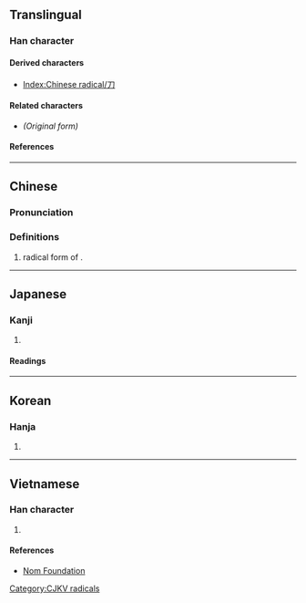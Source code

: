 {{also|刀|リ}}
{{character info/new}}

==Translingual==
{{stroke order|type=animate}}

===Han character===
{{Han char|rn=18|rad=刀|as=00|sn=2|var=2|four=22000|canj=LN,XLN|ids=⿰丨亅}}

====Derived characters====
* [[Index:Chinese radical/刀]]

====Related characters====
* {{l|mul|[[刀]]}} ''(Original form)''

====References====
{{Han ref|kx=0136.010|dkj=01847|dj=0304.060|hdz=10320.010|uh=5202}}

[[Category:CJKV radicals]]

----

==Chinese==
{{zh-forms}}
{{zh-wp|zh:刀部|en:Radical 18}}

===Pronunciation===
{{zh-pron
|m=dāo,lìdāopáng
|m_note=立刀旁 when used as a component
|c=dou1
|mc=
|oc=
|ma=
|cat=n
}}

===Definitions===
{{zh-hanzi}}

# radical form of {{zh-l|刀}}.

----

==Japanese==

===Kanji===
{{ja-kanji|grade=|rs=刀00}}

# {{rfdef|ja|sort=刀00}}

====Readings====
{{ja-readings
|on=とう<たう
|kun=りっとう
}}

----

==Korean==

===Hanja===
{{ko-hanja|도}}

# {{rfdef|ko|sort=刀00}}

----

==Vietnamese==

===Han character===
{{vi-readings|rs=刀00|reading=[[đao]], [[đao đứng]]}}

# {{rfdef|vi|sort=刀00}}

====References====
* [http://nomfoundation.org/common/nom_details.php?codepoint=5202 Nom Foundation]